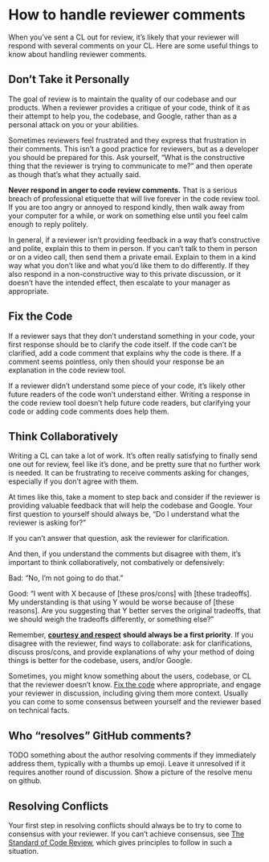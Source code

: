 # How to handle reviewer comments

When you've sent a CL out for review, it's likely that your reviewer will respond with several comments on your CL.
Here are some useful things to know about handling reviewer comments.

## Don't Take it Personally {#personal}

The goal of review is to maintain the quality of our codebase and our products.
When a reviewer provides a critique of your code, think of it as their attempt to help you, the codebase, and Google, rather than as a personal attack on you or your abilities.

Sometimes reviewers feel frustrated and they express that frustration in their comments.
This isn't a good practice for reviewers, but as a developer you should be prepared for this.
Ask yourself, "What is the constructive thing that the reviewer is trying to communicate to me?" and then operate as though that's what they actually said.

**Never respond in anger to code review comments.** That is a serious breach of professional etiquette that will live forever in the code review tool.
If you are too angry or annoyed to respond kindly, then walk away from your computer for a while, or work on something else until you feel calm enough to reply politely.

In general, if a reviewer isn't providing feedback in a way that's constructive and polite, explain this to them in person.
If you can't talk to them in person or on a video call, then send them a private email.
Explain to them in a kind way what you don't like and what you'd like them to do differently.
If they also respond in a non-constructive way to this private discussion, or it doesn't have the intended effect, then escalate to your manager as appropriate.

## Fix the Code {#code}

If a reviewer says that they don't understand something in your code, your first response should be to clarify the code itself.
If the code can't be clarified, add a code comment that explains why the code is there.
If a comment seems pointless, only then should your response be an explanation in the code review tool.

If a reviewer didn't understand some piece of your code, it's likely other future readers of the code won't understand either.
Writing a response in the code review tool doesn't help future code readers, but clarifying your code or adding code comments does help them.

## Think Collaboratively {#think}

Writing a CL can take a lot of work.
It's often really satisfying to finally send one out for review, feel like it's done, and be pretty sure that no further work is needed.
It can be frustrating to receive comments asking for changes, especially if you don't agree with them.

At times like this, take a moment to step back and consider if the reviewer is providing valuable feedback that will help the codebase and Google.
Your first question to yourself should always be, "Do I understand what the reviewer is asking for?"

If you can't answer that question, ask the reviewer for clarification.

And then, if you understand the comments but disagree with them, it's important to think collaboratively, not combatively or defensively:

Bad: "No, I'm not going to do that."

Good: "I went with X because of \[these pros/cons\] with \[these tradeoffs\]. My understanding is that using Y would be worse because of \[these reasons\]. Are you suggesting that Y better serves the original tradeoffs, that we should weigh the tradeoffs differently, or something else?"

Remember, [**courtesy and respect**](https://chromium.googlesource.com/chromium/src/+/master/docs/cr_respect.md) **should always be a first priority**.
If you disagree with the reviewer, find ways to collaborate: ask for clarifications, discuss pros/cons, and provide explanations of why your method of doing things is better for the codebase, users, and/or Google.

Sometimes, you might know something about the users, codebase, or CL that the reviewer doesn't know.
[Fix the code](#code) where appropriate, and engage your reviewer in discussion, including giving them more context.
Usually you can come to some consensus between yourself and the reviewer based on technical facts.

## Who "resolves" GitHub comments?

TODO something about the author resolving comments if they immediately address them, typically with a thumbs up emoji.
Leave it unresolved if it requires another round of discussion.
Show a picture of the resolve menu on github.

## Resolving Conflicts {#conflicts}

Your first step in resolving conflicts should always be to try to come to consensus with your reviewer.
If you can't achieve consensus, see [The Standard of Code Review](../reviewer/standard.md), which gives principles to follow in such a situation.
